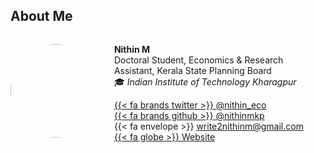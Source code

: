 ## About Me  

::: {.columns}
::: {.column width="30%"}
<img src="nithin.jpeg" width="150px" style="border-radius: 50%;">
:::
::: {.column width="70%"}
**Nithin M**  
Doctoral Student, Economics & Research Assistant, Kerala State Planning Board  
🎓 *Indian Institute of Technology Kharagpur*  

[{{< fa brands twitter >}} @nithin_eco](https://twitter.com/nithin_eco)  
[{{< fa brands github >}} @nithinmkp](https://github.com/nithinmkp)  
{{< fa envelope >}} [write2nithinm@gmail.com](mailto:write2nithinm@gmail.com)  
[{{< fa globe >}} Website](https://nithinmkp.github.io/)  
:::
:::

